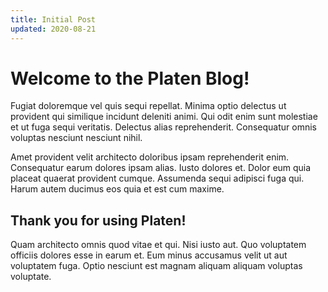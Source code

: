 ```yaml
---
title: Initial Post
updated: 2020-08-21
---
```


# Welcome to the Platen Blog!

Fugiat doloremque vel quis sequi repellat. Minima optio delectus ut provident qui similique incidunt deleniti animi. Qui odit enim sunt molestiae et ut fuga sequi veritatis. Delectus alias reprehenderit. Consequatur omnis voluptas nesciunt nesciunt nihil.

Amet provident velit architecto doloribus ipsam reprehenderit enim. Consequatur earum dolores ipsam alias. Iusto dolores et. Dolor eum quia placeat quaerat provident cumque. Assumenda sequi adipisci fuga qui. Harum autem ducimus eos quia et est cum maxime.

## Thank you for using Platen!

Quam architecto omnis quod vitae et qui. Nisi iusto aut. Quo voluptatem officiis dolores esse in earum et. Eum minus accusamus velit ut aut voluptatem fuga. Optio nesciunt est magnam aliquam aliquam voluptas voluptate.
